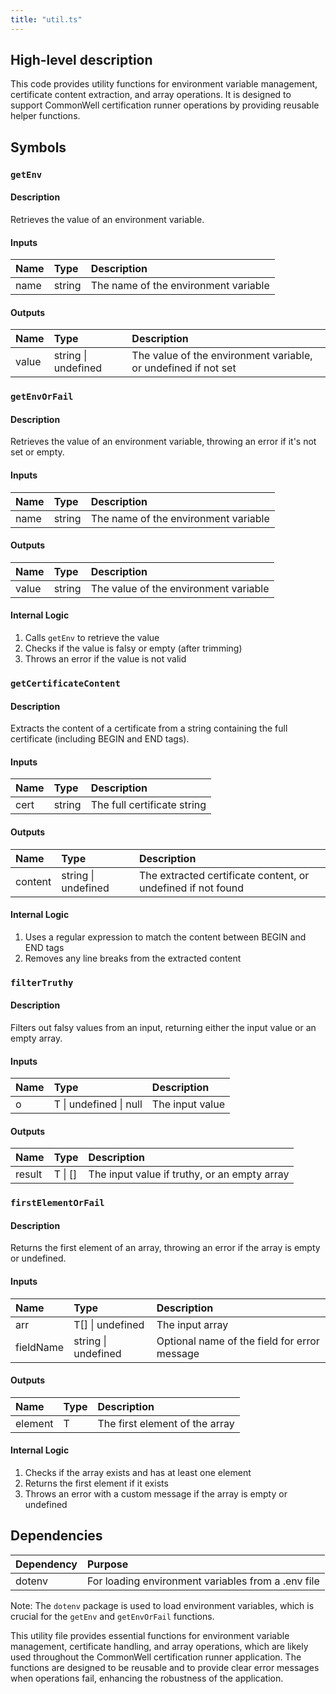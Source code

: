 ```yaml
---
title: "util.ts"
---
```


## High-level description
This code provides utility functions for environment variable management, certificate content extraction, and array operations. It is designed to support CommonWell certification runner operations by providing reusable helper functions.

## Symbols

### `getEnv`
#### Description
Retrieves the value of an environment variable.

#### Inputs
| Name | Type | Description |
|:-----|:-----|:------------|
| name | string | The name of the environment variable |

#### Outputs
| Name | Type | Description |
|:-----|:-----|:------------|
| value | string \| undefined | The value of the environment variable, or undefined if not set |

### `getEnvOrFail`
#### Description
Retrieves the value of an environment variable, throwing an error if it's not set or empty.

#### Inputs
| Name | Type | Description |
|:-----|:-----|:------------|
| name | string | The name of the environment variable |

#### Outputs
| Name | Type | Description |
|:-----|:-----|:------------|
| value | string | The value of the environment variable |

#### Internal Logic
1. Calls `getEnv` to retrieve the value
2. Checks if the value is falsy or empty (after trimming)
3. Throws an error if the value is not valid

### `getCertificateContent`
#### Description
Extracts the content of a certificate from a string containing the full certificate (including BEGIN and END tags).

#### Inputs
| Name | Type | Description |
|:-----|:-----|:------------|
| cert | string | The full certificate string |

#### Outputs
| Name | Type | Description |
|:-----|:-----|:------------|
| content | string \| undefined | The extracted certificate content, or undefined if not found |

#### Internal Logic
1. Uses a regular expression to match the content between BEGIN and END tags
2. Removes any line breaks from the extracted content

### `filterTruthy`
#### Description
Filters out falsy values from an input, returning either the input value or an empty array.

#### Inputs
| Name | Type | Description |
|:-----|:-----|:------------|
| o | T \| undefined \| null | The input value |

#### Outputs
| Name | Type | Description |
|:-----|:-----|:------------|
| result | T \| [] | The input value if truthy, or an empty array |

### `firstElementOrFail`
#### Description
Returns the first element of an array, throwing an error if the array is empty or undefined.

#### Inputs
| Name | Type | Description |
|:-----|:-----|:------------|
| arr | T[] \| undefined | The input array |
| fieldName | string \| undefined | Optional name of the field for error message |

#### Outputs
| Name | Type | Description |
|:-----|:-----|:------------|
| element | T | The first element of the array |

#### Internal Logic
1. Checks if the array exists and has at least one element
2. Returns the first element if it exists
3. Throws an error with a custom message if the array is empty or undefined

## Dependencies
| Dependency | Purpose |
|:-----------|:--------|
| dotenv | For loading environment variables from a .env file |

Note: The `dotenv` package is used to load environment variables, which is crucial for the `getEnv` and `getEnvOrFail` functions.

This utility file provides essential functions for environment variable management, certificate handling, and array operations, which are likely used throughout the CommonWell certification runner application. The functions are designed to be reusable and to provide clear error messages when operations fail, enhancing the robustness of the application.